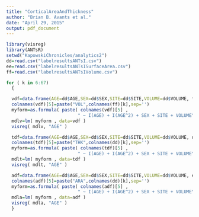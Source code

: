 ```yaml
---
title: "CorticalAreaAndThickness"
author: "Brian B. Avants et al."
date: "April 29, 2015"
output: pdf_document
---
```



```r
library(visreg)
library(ANTsR)
setwd("KapowskiChronicles/analytics2")
dd=read.csv("labelresultsANTsI.csv")
ee=read.csv("labelresultsANTsISurfaceArea.csv")
ff=read.csv("labelresultsANTsIVolume.csv")
```


```r
for ( k in 6:67)
  {

  vdf=data.frame(AGE=dd$AGE,SEX=dd$SEX,SITE=dd$SITE,VOLUME=dd$VOLUME, ff[,k])
  colnames(vdf)[5]=paste("VOL",colnames(ff)[k],sep='')
  myform=as.formula( paste( colnames(vdf)[5] ,
                           " ~ I(AGE) + I(AGE^2) + SEX + SITE + VOLUME" ) )
  mdlv=lm( myform , data=vdf )
  visreg( mdlv, "AGE" )

  tdf=data.frame(AGE=dd$AGE,SEX=dd$SEX,SITE=dd$SITE,VOLUME=dd$VOLUME, dd[,k])
  colnames(tdf)[5]=paste("THK",colnames(dd)[k],sep='')
  myform=as.formula( paste( colnames(tdf)[5] ,
                           " ~ I(AGE) + I(AGE^2) + SEX + SITE + VOLUME" ) )
  mdlt=lm( myform , data=tdf )
  visreg( mdlt, "AGE" )

  adf=data.frame(AGE=dd$AGE,SEX=dd$SEX,SITE=dd$SITE,VOLUME=dd$VOLUME, ee[,k])
  colnames(adf)[5]=paste("ARA",colnames(dd)[k],sep='')
  myform=as.formula( paste( colnames(adf)[5] ,
                           " ~ I(AGE) + I(AGE^2) + SEX + SITE + VOLUME" ) )
  mdla=lm( myform , data=adf )  
  visreg( mdla, "AGE" )
  }
```
